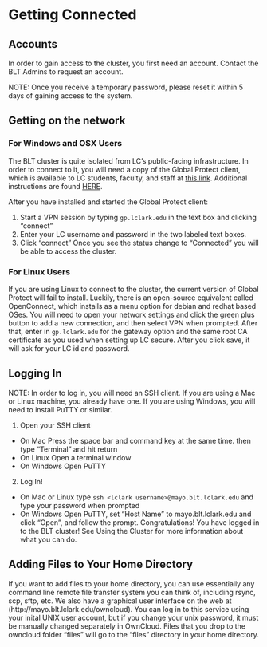 # Getting Connected

## Accounts
In order to gain access to the cluster, you first need an account. Contact the BLT Admins to request an account.

NOTE: Once you receive a temporary password, please reset it within 5 days of gaining access to the system.

## Getting on the network

### For Windows and OSX Users
The BLT cluster is quite isolated from LC's public-facing infrastructure. In order to connect to it, you will need a copy of the Global Protect client, which is available to LC students, faculty, and staff at [this link](https://gp.lclark.edu). Additional instructions are found [HERE](https://www.lclark.edu/live/files/25955-helpsheet-how-to-connect-to-globalprotect-vpn).

After you have installed and started the Global Protect client:

1. Start a VPN session by typing ```gp.lclark.edu``` in the text box and clicking "connect"
2. Enter your LC username and password in the two labeled text boxes. 
3. Click "connect"
Once you see the status change to "Connected" you will be able to access the cluster.

### For Linux Users
If you are using Linux to connect to the cluster, the current version of Global Protect will fail to install. Luckily, there is an open-source equivalent called OpenConnect, which installs as a menu option for debian and redhat based OSes. You will need to open your network settings and click the green plus button to add a new connection, and then select VPN when prompted. After that, enter in ```gp.lclark.edu``` for the gateway option and the same root CA certificate as you used when setting up LC secure. After you click save, it will ask for your LC id and password.

## Logging In

NOTE: In order to log in, you will need an SSH client. If you are using a Mac or Linux machine, you already have one. If you are using Windows, you will need to install PuTTY or similar.

1. Open your SSH client
  + On Mac Press the space bar and command key at the same time. then type "Terminal" and hit return
  + On Linux Open a terminal window
  + On Windows Open PuTTY
2. Log In!
  + On Mac or Linux type ```ssh <lclark username>@mayo.blt.lclark.edu``` and type your password when prompted
  + On Windows Open PuTTY, set "Host Name" to mayo.blt.lclark.edu and click "Open", and follow the prompt.
Congratulations! You have logged in to the BLT cluster! See Using the Cluster for more information about what you can do.

## Adding Files to Your Home Directory

If you want to add files to your home directory, you can use essentially any command line remote file transfer system you can think of, including rsync, scp, sftp, etc. We also have a graphical user interface on the web at (http://mayo.blt.lclark.edu/owncloud). You can log in to this service using your inital UNIX user account, but if you change your unix password, it must be manually changed separately in OwnCloud. Files that you drop to the owncloud folder "files" will go to the "files" directory in your home directory.

